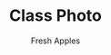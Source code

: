 ---
title: "Class Photo"
subtitle: "Fresh Apples"
creator: ""
categories: ["art"]
featuredImage: "../src/assets/images/item/art/DSC02802.png"
views: ["../src/assets/images/item/art/DSC02802.png"]
nextItem: []
---
